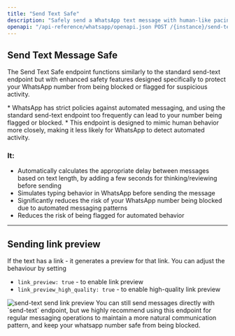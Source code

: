 ```yaml
---
title: "Send Text Safe"
description: "Safely send a WhatsApp text message with human-like pacing, typing simulation, and optional rich link previews to reduce block risk."
openapi: "/api-reference/whatsapp/openapi.json POST /{instance}/send-text-safe"
---
```


## Send Text Message Safe

The Send Text Safe endpoint functions similarly to the standard send-text endpoint but with enhanced safety features designed specifically to protect your WhatsApp number from being blocked or flagged for suspicious activity.

<Warning>
  * WhatsApp has strict policies against automated messaging, and using the standard send-text endpoint too frequently can lead to your number being flagged or blocked.
  * This endpoint is designed to mimic human behavior more closely, making it less likely for WhatsApp to detect automated activity.
</Warning>

### **It:**

* Automatically calculates the appropriate delay between messages based on text length, by adding a few seconds for thinking/reviewing before sending
* Simulates typing behavior in WhatsApp before sending the message
* Significantly reduces the risk of your WhatsApp number being blocked due to automated messaging patterns
* Reduces the risk of being flagged for automated behavior

***

## Sending link preview

If the text has a link - it generates a preview for that link. You can adjust the behaviour by setting

* `link_preview: true` - to enable link preview
* `link_preview_high_quality: true` - to enable high-quality link preview

<Frame>
<img src="/images/docs/whatsapp/img/send-text-send-link-preview.png" alt="send-text send link preview" />
</Frame>

<Info>
  You can still send messages directly with `send-text` endpoint, but we highly recommend using this endpoint for regular messaging operations to maintain a more natural communication pattern, and keep your whatsapp number safe from being blocked.
</Info>
